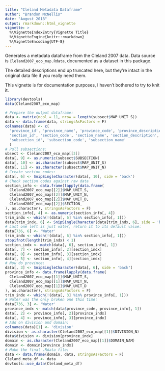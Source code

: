 ---
title: "Cleland Metadata Dataframe"
author: "Brandon McNellis"
date: "August 2018"
output: rmarkdown::html_vignette
vignette: >
  %\VignetteIndexEntry{Vignette Title}
  %\VignetteEngine{knitr::rmarkdown}
  %\VignetteEncoding{UTF-8}
---

Generates a metadata dataframe from the Cleland 2007 data. Data source is `Cleland2007_eco_map.Rdata`, documented as a dataset in this package.

The detailed descriptions end up truncated here, but they're intact in the original data file if you really need them.

This vignette is for documentation purposes, I haven't bothered to try to knit it.

```{r setup, echo = F}
library(devtools)
data(Cleland2007_eco_map)
```

```{r script, echo = T}
# Prepare the output dataframe:
data <- matrix(ncol = 11, nrow = length(subsect$MAP_UNIT_S))
data <- data.frame(data, stringsAsFactors = F)
colnames(data) <- c(
  'province_id', 'province_name', 'province_code', 'province_description', 
  'section_id', 'section_code', 'section_name', 'section_description', 
  'subsection_id', 'subsection_code', 'subsection_name'
  )
# Pull subsections:
ubsect <- Cleland2007_eco_map[[3]]
data[, 9] <- as.numeric(subsect$SUBSECTION)
data[, 10] <- as.character(subsect$MAP_UNIT_S)
data[, 11] <- as.character(subsect$MAP_UNIT_N)
# Create section codes:
data[, 6] <- SnipSingleCharacter(data[, 10], side = 'back')
# Check section codes against raw data
section_info <- data.frame(lapply(data.frame(
  Cleland2007_eco_map[[2]]$MAP_UNIT_S, 
  Cleland2007_eco_map[[2]]$MAP_UNIT_N,
  Cleland2007_eco_map[[2]]$MAP_UNIT_D,
  Cleland2007_eco_map[[2]]$SECTION_
), as.character), stringsAsFactors = F)
section_info[, 4] <- as.numeric(section_info[, 4])
trim_indx <- which(!(data[, 6] %in% section_info[, 1]))
data[trim_indx, 6] <- SnipSingleCharacter(data[trim_indx, 6], side = 'back')
# Last one left is just water, return it to its default value:
data[736, 6] <- 'Water'
trim_indx <- which(!(data[, 6] %in% section_info[, 1]))
stopifnot(length(trim_indx) < 1)
section_indx <- match(data[, 6], section_info[, 1])
data[, 7] <- section_info[, 2][section_indx]
data[, 8] <- section_info[, 3][section_indx]
data[, 5] <- section_info[, 4][section_indx]
# Now do province:
data[, 3] <- SnipSingleCharacter(data[, 6], side = 'back')
province_info <- data.frame(lapply(data.frame(
  Cleland2007_eco_map[[1]]$MAP_UNIT_S, 
  Cleland2007_eco_map[[1]]$MAP_UNIT_N,
  Cleland2007_eco_map[[1]]$MAP_UNIT_D
), as.character), stringsAsFactors = F)
trim_indx <- which(!(data[, 3] %in% province_info[, 1]))
# Water was the only broken one this time:
data[736, 3] <- 'Water'
province_indx <- match(data$province_code, province_info[, 1])
data[, 2] <- province_info[, 2][province_indx]
data[, 4] <- province_info[, 3][province_indx]
# Add on division and domain:
colnames(data)[1] <- 'division'
division <- as.character(Cleland2007_eco_map[[1]]$DIVISION_N)
data$division <- division[province_indx]
domain <- as.character(Cleland2007_eco_map[[1]]$DOMAIN_NAM)
domain <- domain[province_indx]
# Make the final .Rdata file:
data <- data.frame(domain, data, stringsAsFactors = F)
Cleland_meta_df <- data
devtools::use_data(Cleland_meta_df)
```

